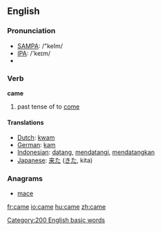==English==

{{rank|those|own|old|106|came|men|come|without}}


=== Pronunciation ===
*[[w:SAMPA|SAMPA]]: /"keIm/
*[[w:IPA|IPA]]: /'keɪm/
*{{audio|en-us-came.ogg|Audio (US)}}

=== Verb ===
'''came'''

# past tense of to [[come]]

==== Translations ====
*[[Dutch]]: [[kwam]]
*[[German]]: [[kam]]
*[[Indonesian]]: [[datang]], [[datang|mendatangi]], [[datang|mendatangkan]]
*[[Japanese]]: [[来た]] ([[きた]], kita)

===Anagrams===
*[[mace]]

[[Category:200 English basic words]]

[[fr:came]]
[[io:came]]
[[hu:came]]
[[zh:came]]
